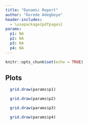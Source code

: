 ```yaml
---
title: "Dynamic Report"
author: "Korede Adegboye"
header-includes:
  - \usepackage{pdfpages}
params:
  p1: NA
  p2: NA
  p3: NA
  p4: NA
---
```



```r
knitr::opts_chunk$set(echo = TRUE)
```

## Plots
```r
  grid.draw(params$p1)
```

```r
  grid.draw(params$p2)
```

```r
  grid.draw(params$p3)
```

```r
  grid.draw(params$p4)
```